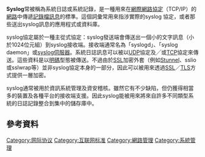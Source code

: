 {{noteTA
|G1=IT
}}
'''Syslog'''常被稱為系統日誌或系統記錄，是一種用來在[[網際網路協定|網際網路協定]]（TCP/IP）的[[網路|網路]]中傳遞[[記錄檔訊息|記錄檔訊息]]的標準。這個詞彙常用來指涉實際的syslog 協定，或者那些送出syslog訊息的應用程式或資料庫。

syslog協定屬於一種主從式協定：syslog發送端會傳送出一個小的文字訊息（小於1024位元組）到syslog接收端。接收端通常名為「syslogd」、「syslog daemon」或[[syslog伺服器|syslog伺服器]]。系統日誌訊息可以被以[[用户数据报协议|UDP]]協定及╱或[[传输控制协议|TCP]]協定來傳送。這些資料是以[[明碼|明碼]]型態被傳送。不過由於[[SSL|SSL]]加密外套（例如[[Stunnel|Stunnel]]、sslio或sslwrap等）並非syslog協定本身的一部分，因此可以被用來透過[[SSL|SSL]]／[[TLS|TLS]]方式提供一層加密。

syslog通常被用於資訊系統管理及資安稽核。雖然它有不少缺陷，但仍獲得相當多的裝置及各種平台的接收端支援。因此syslog能被用來將來自許多不同類型系統的日誌記錄整合到集中的儲存庫中。

== 參考資料 ==
<references />

[[Category:网际协议|Category:网际协议]]
[[Category:互联网标准|Category:互联网标准]]
[[Category:網路管理|Category:網路管理]]
[[Category:系統管理|Category:系統管理]]